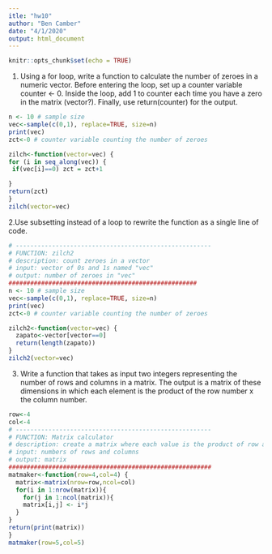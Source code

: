 ```yaml
---
itle: "hw10"
author: "Ben Camber"
date: "4/1/2020"
output: html_document
---
```


```r
knitr::opts_chunk$set(echo = TRUE)
```


1. Using a for loop, write a function to calculate the number of zeroes in a numeric vector. Before entering the loop, set up a counter variable counter <- 0. Inside the loop, add 1 to counter each time you have a zero in the matrix (vector?). Finally, use return(counter) for the output.
``` r
n <- 10 # sample size
vec<-sample(c(0,1), replace=TRUE, size=n)
print(vec)
zct<-0 # counter variable counting the number of zeroes

zilch<-function(vector=vec) {
for (i in seq_along(vec)) {
 if(vec[i]==0) zct = zct+1

}
return(zct)
}
zilch(vector=vec)
```


2.Use subsetting instead of a loop to rewrite the function as a single line of code.
```r
# ------------------------------------------------------
# FUNCTION: zilch2
# description: count zeroes in a vector
# input: vector of 0s and 1s named "vec"
# output: number of zeroes in "vec"
####################################################
n <- 10 # sample size
vec<-sample(c(0,1), replace=TRUE, size=n)
print(vec)
zct<-0 # counter variable counting the number of zeroes

zilch2<-function(vector=vec) {
  zapato<-vector[vector==0]
  return(length(zapato))
}
zilch2(vector=vec)


```

3. Write a function that takes as input two integers representing the number of rows and columns in a matrix. The output is a matrix of these dimensions in which each element is the product of the row number x the column number.
```r
row<-4
col<-4
# ------------------------------------------------------
# FUNCTION: Matrix calculator
# description: create a matrix where each value is the product of row and column position
# input: numbers of rows and columns
# output: matrix
########################################################
matmaker<-function(row=4,col=4) {
  matrix<-matrix(nrow=row,ncol=col)
  for(i in 1:nrow(matrix)){
    for(j in 1:ncol(matrix)){
    matrix[i,j] <- i*j
  }
}
return(print(matrix))
}
matmaker(row=5,col=5)
```






